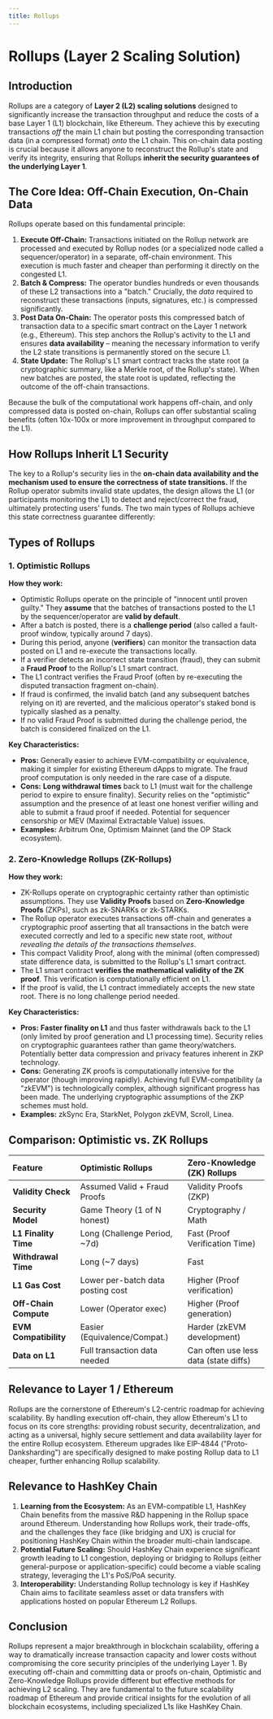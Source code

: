 ```yaml
---
title: Rollups
---
```


# Rollups (Layer 2 Scaling Solution)

## Introduction

Rollups are a category of **Layer 2 (L2) scaling solutions** designed to significantly increase the transaction throughput and reduce the costs of a base Layer 1 (L1) blockchain, like Ethereum. They achieve this by executing transactions *off* the main L1 chain but posting the corresponding transaction data (in a compressed format) *onto* the L1 chain. This on-chain data posting is crucial because it allows anyone to reconstruct the Rollup's state and verify its integrity, ensuring that Rollups **inherit the security guarantees of the underlying Layer 1**.

## The Core Idea: Off-Chain Execution, On-Chain Data

Rollups operate based on this fundamental principle:

1.  **Execute Off-Chain:** Transactions initiated on the Rollup network are processed and executed by Rollup nodes (or a specialized node called a sequencer/operator) in a separate, off-chain environment. This execution is much faster and cheaper than performing it directly on the congested L1.
2.  **Batch & Compress:** The operator bundles hundreds or even thousands of these L2 transactions into a "batch." Crucially, the *data* required to reconstruct these transactions (inputs, signatures, etc.) is compressed significantly.
3.  **Post Data On-Chain:** The operator posts this compressed batch of transaction data to a specific smart contract on the Layer 1 network (e.g., Ethereum). This step anchors the Rollup's activity to the L1 and ensures **data availability** – meaning the necessary information to verify the L2 state transitions is permanently stored on the secure L1.
4.  **State Update:** The Rollup's L1 smart contract tracks the state root (a cryptographic summary, like a Merkle root, of the Rollup's state). When new batches are posted, the state root is updated, reflecting the outcome of the off-chain transactions.

Because the bulk of the computational work happens off-chain, and only compressed data is posted on-chain, Rollups can offer substantial scaling benefits (often 10x-100x or more improvement in throughput compared to the L1).

## How Rollups Inherit L1 Security

The key to a Rollup's security lies in the **on-chain data availability and the mechanism used to ensure the correctness of state transitions.** If the Rollup operator submits invalid state updates, the design allows the L1 (or participants monitoring the L1) to detect and reject/correct the fraud, ultimately protecting users' funds. The two main types of Rollups achieve this state correctness guarantee differently:

## Types of Rollups

### 1. Optimistic Rollups

**How they work:**
*   Optimistic Rollups operate on the principle of "innocent until proven guilty." They **assume** that the batches of transactions posted to the L1 by the sequencer/operator are **valid by default**.
*   After a batch is posted, there is a **challenge period** (also called a fault-proof window, typically around 7 days).
*   During this period, anyone (**verifiers**) can monitor the transaction data posted on L1 and re-execute the transactions locally.
*   If a verifier detects an incorrect state transition (fraud), they can submit a **Fraud Proof** to the Rollup's L1 smart contract.
*   The L1 contract verifies the Fraud Proof (often by re-executing the disputed transaction fragment on-chain).
*   If fraud is confirmed, the invalid batch (and any subsequent batches relying on it) are reverted, and the malicious operator's staked bond is typically slashed as a penalty.
*   If no valid Fraud Proof is submitted during the challenge period, the batch is considered finalized on the L1.

**Key Characteristics:**
*   **Pros:** Generally easier to achieve EVM-compatibility or equivalence, making it simpler for existing Ethereum dApps to migrate. The fraud proof computation is only needed in the rare case of a dispute.
*   **Cons:** **Long withdrawal times** back to L1 (must wait for the challenge period to expire to ensure finality). Security relies on the "optimistic" assumption and the presence of at least one honest verifier willing and able to submit a fraud proof if needed. Potential for sequencer censorship or MEV (Maximal Extractable Value) issues.
*   **Examples:** Arbitrum One, Optimism Mainnet (and the OP Stack ecosystem).

### 2. Zero-Knowledge Rollups (ZK-Rollups)

**How they work:**
*   ZK-Rollups operate on cryptographic certainty rather than optimistic assumptions. They use **Validity Proofs** based on **Zero-Knowledge Proofs** (ZKPs), such as zk-SNARKs or zk-STARKs.
*   The Rollup operator executes transactions off-chain and generates a cryptographic proof asserting that all transactions in the batch were executed correctly and led to a specific new state root, *without revealing the details of the transactions themselves*.
*   This compact Validity Proof, along with the minimal (often compressed) state difference data, is submitted to the Rollup's L1 smart contract.
*   The L1 smart contract **verifies the mathematical validity of the ZK proof**. This verification is computationally efficient on L1.
*   If the proof is valid, the L1 contract immediately accepts the new state root. There is no long challenge period needed.

**Key Characteristics:**
*   **Pros:** **Faster finality on L1** and thus faster withdrawals back to the L1 (only limited by proof generation and L1 processing time). Security relies on cryptographic guarantees rather than game theory/watchers. Potentially better data compression and privacy features inherent in ZKP technology.
*   **Cons:** Generating ZK proofs is computationally intensive for the operator (though improving rapidly). Achieving full EVM-compatibility (a "zkEVM") is technologically complex, although significant progress has been made. The underlying cryptographic assumptions of the ZKP schemes must hold.
*   **Examples:** zkSync Era, StarkNet, Polygon zkEVM, Scroll, Linea.

## Comparison: Optimistic vs. ZK Rollups

| Feature             | Optimistic Rollups                | Zero-Knowledge (ZK) Rollups     |
| :------------------ | :-------------------------------- | :------------------------------ |
| **Validity Check**  | Assumed Valid + Fraud Proofs    | Validity Proofs (ZKP)           |
| **Security Model**  | Game Theory (1 of N honest)       | Cryptography / Math           |
| **L1 Finality Time**| Long (Challenge Period, ~7d)    | Fast (Proof Verification Time) |
| **Withdrawal Time** | Long (~7 days)                    | Fast                            |
| **L1 Gas Cost**     | Lower per-batch data posting cost | Higher (Proof verification)     |
| **Off-Chain Compute** | Lower (Operator exec)             | Higher (Proof generation)       |
| **EVM Compatibility**| Easier (Equivalence/Compat.)      | Harder (zkEVM development)      |
| **Data on L1**      | Full transaction data needed      | Can often use less data (state diffs) |

## Relevance to Layer 1 / Ethereum

Rollups are the cornerstone of Ethereum's L2-centric roadmap for achieving scalability. By handling execution off-chain, they allow Ethereum's L1 to focus on its core strengths: providing robust security, decentralization, and acting as a universal, highly secure settlement and data availability layer for the entire Rollup ecosystem. Ethereum upgrades like EIP-4844 ("Proto-Danksharding") are specifically designed to make posting Rollup data to L1 cheaper, further enhancing Rollup scalability.

## Relevance to HashKey Chain

1.  **Learning from the Ecosystem:** As an EVM-compatible L1, HashKey Chain benefits from the massive R&D happening in the Rollup space around Ethereum. Understanding how Rollups work, their trade-offs, and the challenges they face (like bridging and UX) is crucial for positioning HashKey Chain within the broader multi-chain landscape.
2.  **Potential Future Scaling:** Should HashKey Chain experience significant growth leading to L1 congestion, deploying or bridging to Rollups (either general-purpose or application-specific) could become a viable scaling strategy, leveraging the L1's PoS/PoA security.
3.  **Interoperability:** Understanding Rollup technology is key if HashKey Chain aims to facilitate seamless asset or data transfers with applications hosted on popular Ethereum L2 Rollups.

## Conclusion

Rollups represent a major breakthrough in blockchain scalability, offering a way to dramatically increase transaction capacity and lower costs without compromising the core security principles of the underlying Layer 1. By executing off-chain and committing data or proofs on-chain, Optimistic and Zero-Knowledge Rollups provide different but effective methods for achieving L2 scaling. They are fundamental to the future scalability roadmap of Ethereum and provide critical insights for the evolution of all blockchain ecosystems, including specialized L1s like HashKey Chain. 
